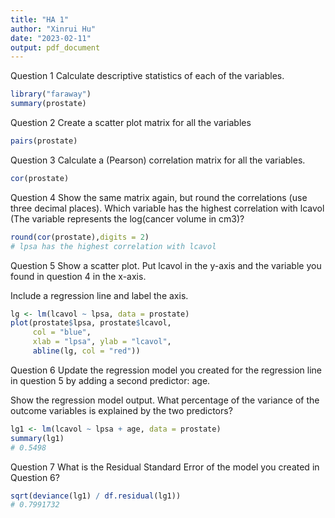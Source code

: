 ```yaml
---
title: "HA 1"
author: "Xinrui Hu"
date: "2023-02-11"
output: pdf_document
---
```


Question 1
Calculate descriptive statistics of each of the variables.
```r
library("faraway")
summary(prostate)
```

Question 2
Create a scatter plot matrix for all the variables
```r
pairs(prostate)
```

Question 3
Calculate a (Pearson) correlation matrix for all the variables.
```r
cor(prostate)
```

Question 4
Show the same matrix again, but round the correlations (use three decimal places).
Which variable has the highest correlation with lcavol  (The variable represents the log(cancer volume in cm3)?
```r
round(cor(prostate),digits = 2)
# lpsa has the highest correlation with lcavol
```

Question 5
Show a scatter plot. Put lcavol in the y-axis and the variable you found in question 4 in the x-axis.

Include a regression line and label the axis.
```r
lg <- lm(lcavol ~ lpsa, data = prostate)
plot(prostate$lpsa, prostate$lcavol, 
     col = "blue", 
     xlab = "lpsa", ylab = "lcavol",
     abline(lg, col = "red"))

```

Question 6
Update the regression model you created for the regression line in question 5 by adding a second predictor: age.

Show the regression model output. What percentage of the variance of the outcome variables is explained by the two predictors?
```r
lg1 <- lm(lcavol ~ lpsa + age, data = prostate)
summary(lg1)
# 0.5498
```


Question 7
What is the Residual Standard Error of the model you created in Question 6?
```r
sqrt(deviance(lg1) / df.residual(lg1))
# 0.7991732
```

